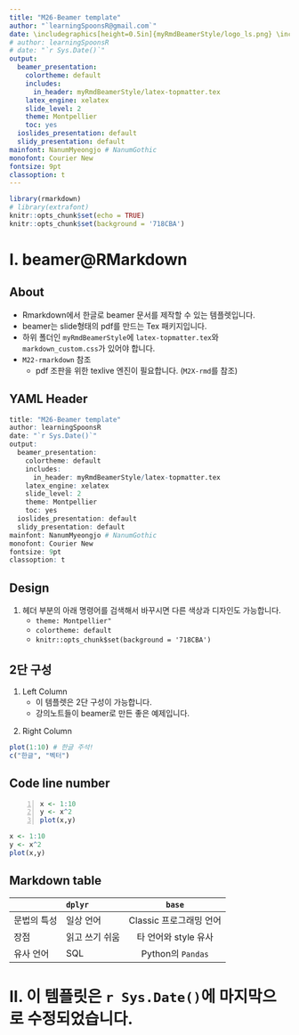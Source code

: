 ```yaml
---
title: "M26-Beamer template"  
author: "`learningSpoonsR@gmail.com`"     
date: \includegraphics[height=0.5in]{myRmdBeamerStyle/logo_ls.png} \includegraphics[height=0.3in]{myRmdBeamerStyle/logo_R.png}  
# author: learningSpoonsR  
# date: "`r Sys.Date()`"  
output:
  beamer_presentation:
    colortheme: default
    includes:
      in_header: myRmdBeamerStyle/latex-topmatter.tex
    latex_engine: xelatex
    slide_level: 2  
    theme: Montpellier
    toc: yes
  ioslides_presentation: default
  slidy_presentation: default
mainfont: NanumMyeongjo # NanumGothic  
monofont: Courier New
fontsize: 9pt
classoption: t
---  
```


```r
library(rmarkdown)
# library(extrafont)
knitr::opts_chunk$set(echo = TRUE)
knitr::opts_chunk$set(background = '718CBA')
```

# I. beamer@RMarkdown

## About  

+ Rmarkdown에서 한글로 beamer 문서를 제작할 수 있는 템플렛입니다.        
+ beamer는 slide형태의 pdf를 만드는 Tex 패키지입니다. 
+ 하위 폴더인 `myRmdBeamerStyle`에 `latex-topmatter.tex`와 `markdown_custom.css`가 있어야 합니다.    
+ `M22-rmarkdown` 참조         
    + pdf 조판을 위한 texlive 엔진이 필요합니다. (`M2X-rmd`를 참조)  \br  

## YAML Header  

```r
title: "M26-Beamer template"  
author: learningSpoonsR
date: "`r Sys.Date()`"
output:
  beamer_presentation:
    colortheme: default
    includes:
      in_header: myRmdBeamerStyle/latex-topmatter.tex
    latex_engine: xelatex
    slide_level: 2  
    theme: Montpellier
    toc: yes
  ioslides_presentation: default
  slidy_presentation: default
mainfont: NanumMyeongjo # NanumGothic  
monofont: Courier New
fontsize: 9pt
classoption: t
```  

## Design  

1. 헤더 부분의 아래 명령어를 검색해서 바꾸시면 다른 색상과 디자인도 가능합니다.  
    + `theme: Montpellier"`
    + `colortheme: default`
    + `knitr::opts_chunk$set(background = '718CBA')`   
  
## 2단 구성  

\lc  

1. Left Column   
    + 이 템플렛은 2단 구성이 가능합니다.  \br  
    + 강의노트들이 beamer로 만든 좋은 예제입니다.  

\rc 

2. Right Column   

```r
plot(1:10) # 한글 주석! 
c("한글", "벡터")  
```
  
\ec  
  
## Code line number   
  
```{#numCode .R .numberLines}
x <- 1:10
y <- x^2
plot(x,y)
```   

```r
x <- 1:10
y <- x^2
plot(x,y)
```  

## Markdown table  

|            | `dplyr`        | `base`                  |
|------------|:---------------|:-----------------------:|  
|문법의 특성 | 일상 언어      | Classic 프로그래밍 언어 | 
|장점        | 읽고 쓰기 쉬움 | 타 언어와 style 유사    | 
|유사 언어   | SQL            | Python의 `Pandas`       |




# II. 이 템플릿은 `r Sys.Date()`에 마지막으로 수정되었습니다.


